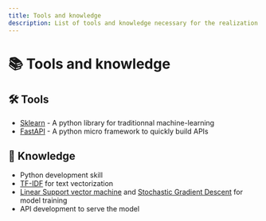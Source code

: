 ```yaml
---
title: Tools and knowledge
description: List of tools and knowledge necessary for the realization of the project
---
```


# 📚 Tools and knowledge

## 🛠 Tools

- [Sklearn](https://scikit-learn.org/stable/) - A python library for traditionnal machine-learning
- [FastAPI](https://fastapi.tiangolo.com/) - A python micro framework to quickly build APIs

## 📖 Knowledge

- Python development skill
- [TF-IDF](https://en.wikipedia.org/wiki/Tf%E2%80%93idf) for text vectorization
- [Linear Support vector machine](https://en.wikipedia.org/wiki/Support_vector_machine) and [Stochastic Gradient Descent](https://en.wikipedia.org/wiki/Stochastic_gradient_descent) for model training
- API development to serve the model

